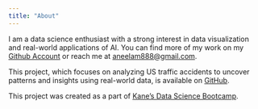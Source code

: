 ```yaml
---
title: "About"
---
```


I am a data science enthusiast with a strong interest in data visualization and real-world applications of AI. You can find more of my work on my [Github Account](https://github.com/NeelamArshad) or reach me at [aneelam888@gmail.com](mailto:aneelam888@gmail.com). 

This project, which focuses on analyzing US traffic accidents to uncover patterns and insights using real-world data, is available on [GitHub](https://github.com/NeelamArshad/us-traffic-accidents).

This project was created as a part of [Kane’s Data Science Bootcamp](https://bootcamp.davidkane.info/).

